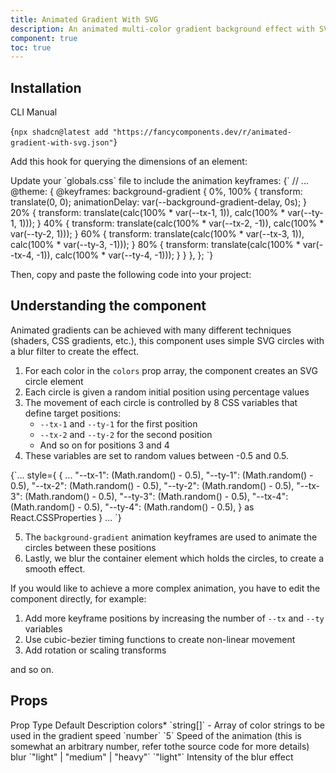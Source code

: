```yaml
---
title: Animated Gradient With SVG
description: An animated multi-color gradient background effect with SVG elements.
component: true
toc: true
---
```


<ComponentPreview name="animated-gradient-demo" />

## Installation

<Tabs defaultValue="cli">

<TabsList>
  <TabsTrigger value="cli">CLI</TabsTrigger>
  <TabsTrigger value="manual">Manual</TabsTrigger>
</TabsList>
<TabsContent value="cli">

<CodeBlockWrapper language="bash">{`npx shadcn@latest add "https://fancycomponents.dev/r/animated-gradient-with-svg.json"`}</CodeBlockWrapper>

</TabsContent>
<TabsContent value="manual">

<Steps>

<Step>Add this hook for querying the dimensions of an element:</Step>

<ComponentSource name="use-dimensions" />

<Step>
  Update your `globals.css` file to include the animation keyframes:
</Step>

<CodeBlockWrapper language="typescript">
  {`
  // ...
  @theme: {
    @keyframes: background-gradient {
      0%, 100% {
        transform: translate(0, 0);
        animationDelay: var(--background-gradient-delay, 0s);
      }
      20% {
        transform: translate(calc(100% * var(--tx-1, 1)), calc(100% * var(--ty-1, 1)));
      }
      40% {
        transform: translate(calc(100% * var(--tx-2, -1)), calc(100% * var(--ty-2, 1)));
      }
      60% {
        transform: translate(calc(100% * var(--tx-3, 1)), calc(100% * var(--ty-3, -1)));
      }
      80% {
        transform: translate(calc(100% * var(--tx-4, -1)), calc(100% * var(--ty-4, -1)));
      }     
    }
  },
};
`}
</CodeBlockWrapper>

<Step>Then, copy and paste the following code into your project:</Step>

<ComponentSource name="animated-gradient-with-svg" />

</Steps>

</TabsContent>
</Tabs>

## Understanding the component

Animated gradients can be achieved with many different techniques (shaders, CSS gradients, etc.), this component uses simple SVG circles with a blur filter to create the effect.

1. For each color in the `colors` prop array, the component creates an SVG circle element
2. Each circle is given a random initial position using percentage values
3. The movement of each circle is controlled by 8 CSS variables that define target positions:
   - `--tx-1` and `--ty-1` for the first position
   - `--tx-2` and `--ty-2` for the second position
   - And so on for positions 3 and 4
4. These variables are set to random values between -0.5 and 0.5.

<CodeBlockWrapper language="typescript" className="mt-4">
  {`...
style={
    {
      ...
      "--tx-1": (Math.random() - 0.5),
      "--ty-1": (Math.random() - 0.5),
      "--tx-2": (Math.random() - 0.5),
      "--ty-2": (Math.random() - 0.5),
      "--tx-3": (Math.random() - 0.5),
      "--ty-3": (Math.random() - 0.5),
      "--tx-4": (Math.random() - 0.5),
      "--ty-4": (Math.random() - 0.5),
    } as React.CSSProperties
  }
...
`}
</CodeBlockWrapper>

5. The `background-gradient` animation keyframes are used to animate the circles between these positions
6. Lastly, we blur the container element which holds the circles, to create a smooth effect.

If you would like to achieve a more complex animation, you have to edit the component directly, for example:

1. Add more keyframe positions by increasing the number of `--tx` and `--ty` variables
2. Use cubic-bezier timing functions to create non-linear movement
3. Add rotation or scaling transforms

and so on.

## Props

<Table>
  <TableHeader>
    <TableRow>
      <TableHead>Prop</TableHead>
      <TableHead>Type</TableHead>
      <TableHead>Default</TableHead>
      <TableHead>Description</TableHead>
    </TableRow>
  </TableHeader>
  <TableBody>
    <TableRow>
      <TableCell>
        colors<span className="text-red-500">*</span>
      </TableCell>
      <TableCell>`string[]`</TableCell>
      <TableCell>-</TableCell>
      <TableCell>Array of color strings to be used in the gradient</TableCell>
    </TableRow>
    <TableRow>
      <TableCell>speed</TableCell>
      <TableCell>`number`</TableCell>
      <TableCell>`5`</TableCell>
      <TableCell>
        Speed of the animation (this is somewhat an arbitrary number, refer
        tothe source code for more details)
      </TableCell>
    </TableRow>
    <TableRow>
      <TableCell>blur</TableCell>
      <TableCell>`"light" | "medium" | "heavy"`</TableCell>
      <TableCell>`"light"`</TableCell>
      <TableCell>Intensity of the blur effect</TableCell>
    </TableRow>
  </TableBody>
</Table>
